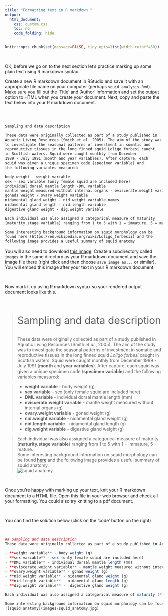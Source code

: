 ```yaml
---
title: "Formatting text in R markdown "
output:
  html_document:
    css: custom.css
    toc: no
    code_folding: hide
---
```


```r
knitr::opts_chunk$set(message=FALSE, tidy.opts=list(width.cutoff=60))
```

\  

OK, before we go on to the next section let's practice marking up some plain text using R markdown syntax.

Create a new R markdown document in RStudio and save it with an appropriate file name on your computer (perhaps `squid_analysis.Rmd`). Make sure you fill out the 'Title' and 'Author' information and set the output option to HTML when you create your document. Next, copy and paste the text below into your R markdown document.

\  

```markdown

Sampling and data description

These data were originally collected as part of a study published in  
Aquatic Living Resources (Smith et al. 2005). The aim of the study was  
to investigate the seasonal patterns of investment in somatic and  
reproductive tissues in the long finned squid Loligo forbesi caught  
in Scottish waters. Squid were caught monthly from December   
1989 - July 1991 (month and year variables). After capture, each  
squid was given a unique specimen code (specimen variable) and  
the following variables measured: 

body weight - weight variable 
sex - sex variable (only female squid are included here)
individual dorsal mantle length -DML variable 
mantle weight measured without internal organs - eviscerate.weight variable
gonads weight - ovary.weight variable 
nidamental gland weight - nid.weight variable.names
nidamental gland length - nid.length variable 
digestive gland weight - dig.weight variable

Each individual was also assigned a categorical measure of maturity  
(maturity.stage variable) ranging from 1 to 5 with 1 = immature, 5 = mature. 

Some interesting background information on squid morphology can be  
found here (https://en.wikipedia.org/wiki/Loligo_forbesii) and the  
following image provides a useful summary of squid anatomy 

```

You will also need to download [this image](images/squid_anatomy.jpg). Create a subdirectory called `images` in the same directory as your R markdown document and save the image file there (right click and then choose `save image as...` or similar). You will embed this image after your text in your R markdown document.

\  

Now mark it up using R markdown syntax so your rendered output document looks like this. 

\  

><p style="font-weight:400; font-size:32px">Sampling and data description</p>
These data were originally collected as part of a study published in Aquatic Living Resources (Smith *et al*., 2005). The aim of the study was to investigate the seasonal patterns of investment in somatic and reproductive tissues in the long finned squid *Loligo forbesi* caught in Scottish waters. Squid were caught monthly from December 1989 - July 1991 (**month** and **year variables**). After capture, each squid was given a unique specimen code (**specimen variable**) and the following variables measured:  
  
>- **weight variable** - body weight (g)
>- **sex variable** - sex (only female squid are included here)
>- **DML variable** - individual dorsal mantle length (mm)
>- **eviscerate.weight variable** - mantle weight measured without internal organs (g)
>- **ovary.weight variable** - gonad weight (g) 
>- **nid.weight variable** - nidamental gland weight (g)
>- **nid.length variable** - nidamental gland length (g)  
>- **dig.weight variable** -  digestive gland weight (g)  
  
>Each individual was also assigned a categorical measure of maturity (**maturity.stage variable**) ranging from 1 to 5 with 1 = immature, 5 = mature.  
Some interesting background information on squid morphology can be found [here](https://en.wikipedia.org/wiki/Loligo_forbesii) and the following image provides a useful summary of squid anatomy.  
![squid anatomy](images/squid_anatomy.jpg)

\  

Once you're happy with marking up your text, knit your R markdown document to a HTML file. Open this file in your web browser and check all your formatting. You could also try knitting to a pdf document.

\  

You can find the solution below (click on the 'code' button on the right)

\  

```r

## Sampling and data description
These data were originally collected as part of a study published in Aquatic Living Resources (Smith *et al*., 2005). The aim of the study was to investigate the seasonal patterns of investment in somatic and reproductive tissues in the long finned squid *Loligo forbesi* caught in Scottish waters. Squid were caught monthly from December 1989 - July 1991 (**month** and **year variables**). After capture, each squid was given a unique specimen code (**specimen variable**) and the following variables measured: 

- **weight variable** - body weight (g)
- **sex variable** - sex (only female squid are included here)
- **DML variable** - individual dorsal mantle length (mm)
- **eviscerate.weight variable** - mantle weight measured without internal organs (g)
- **ovary.weight variable** - gonad weight (g) 
- **nid.weight variable** - nidamental gland weight (g)
- **nid.length variable** - nidamental gland length (g)  
- **dig.weight variable** -  digestive gland weight (g)

Each individual was also assigned a categorical measure of maturity (**maturity.stage variable**) ranging from 1 to 5 with 1 = immature, 5 = mature.  

Some interesting background information on squid morphology can be found [here](https://en.wikipedia.org/wiki/Loligo_forbesii) and the following image provides a useful summary of squid anatomy.  
![squid anatomy](images/squid_anatomy.jpg) 

```
